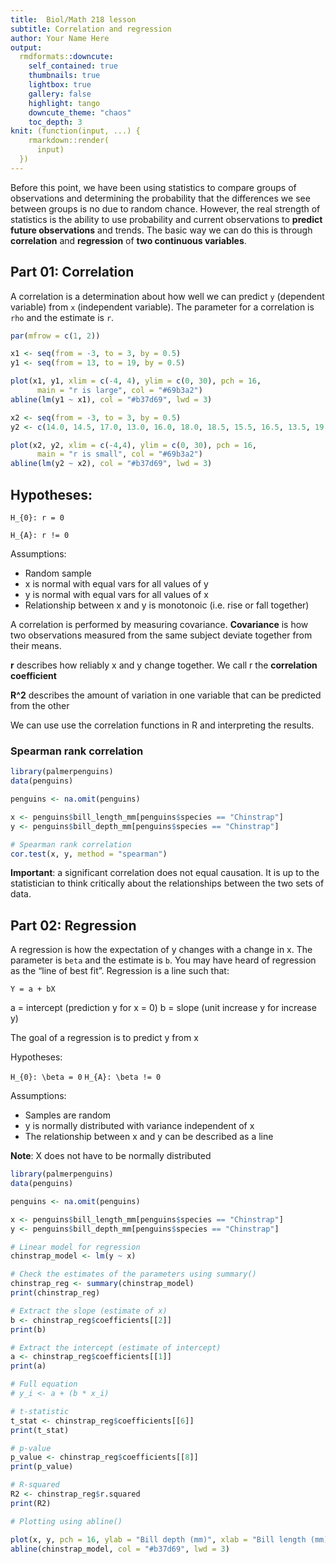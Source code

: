 ```yaml
---
title:  Biol/Math 218 lesson
subtitle: Correlation and regression
author: Your Name Here
output:
  rmdformats::downcute:
    self_contained: true
    thumbnails: true
    lightbox: true
    gallery: false
    highlight: tango
    downcute_theme: "chaos"
    toc_depth: 3
knit: (function(input, ...) {
    rmarkdown::render(
      input)
  })
---
```


Before this point, we have been using statistics to compare groups of observations
and determining the probability that the differences we see between groups
is no due to random chance. However, the real strength of statistics is the ability
to use probability and current observations to **predict future observations** and 
trends. The basic way we can do this is through **correlation** and **regression** 
of  **two continuous variables**.

## Part 01: Correlation

A correlation is a determination about how well we can predict `y` (dependent variable)
from `x` (independent variable). The parameter for a correlation is `rho` and the
estimate is `r`.

```r
par(mfrow = c(1, 2))

x1 <- seq(from = -3, to = 3, by = 0.5)
y1 <- seq(from = 13, to = 19, by = 0.5)

plot(x1, y1, xlim = c(-4, 4), ylim = c(0, 30), pch = 16,
      main = "r is large", col = "#69b3a2")
abline(lm(y1 ~ x1), col = "#b37d69", lwd = 3)

x2 <- seq(from = -3, to = 3, by = 0.5)
y2 <- c(14.0, 14.5, 17.0, 13.0, 16.0, 18.0, 18.5, 15.5, 16.5, 13.5, 19.0, 17.5, 15.0)

plot(x2, y2, xlim = c(-4,4), ylim = c(0, 30), pch = 16,
      main = "r is small", col = "#69b3a2")
abline(lm(y2 ~ x2), col = "#b37d69", lwd = 3)
```

## Hypotheses: 

`H_{0}: r = 0`

`H_{A}: r != 0`

Assumptions:

- Random sample
- x is normal with equal vars for all values of y
- y is normal with equal vars for all values of x
- Relationship between x and y is monotonoic (i.e. rise or fall together)

A correlation is performed by measuring covariance. **Covariance** is how two 
observations measured from the same subject deviate together from 
their means.

**r** describes how reliably x and y change together. We call r the **correlation coefficient**

**R^2** describes the amount of variation in one variable that can be predicted from the other

We can use use the correlation functions in R and interpreting the results.

### Spearman rank correlation
```r
library(palmerpenguins)
data(penguins)

penguins <- na.omit(penguins)

x <- penguins$bill_length_mm[penguins$species == "Chinstrap"]
y <- penguins$bill_depth_mm[penguins$species == "Chinstrap"]

# Spearman rank correlation
cor.test(x, y, method = "spearman")
```

**Important**: a significant correlation does not equal causation. It is up to the statistician
to think critically about the relationships between the two sets of data.

## Part 02: Regression

A regression is how the expectation of y changes with a change in x. The parameter
is `beta` and the estimate is `b`. You may have heard of regression as the 
"line of best fit". Regression is a line  such that:

`Y = a + bX`

a = intercept (prediction y for x = 0)
b = slope (unit increase y for increase y)

The goal of a regression is to predict y from x

Hypotheses:

`H_{0}: \beta = 0`
`H_{A}: \beta != 0`

Assumptions:

- Samples are random
- y is normally distributed with variance independent of x
- The relationship between x and y can be described as a line

**Note**: X does not have to be normally distributed

```r
library(palmerpenguins)
data(penguins)

penguins <- na.omit(penguins)

x <- penguins$bill_length_mm[penguins$species == "Chinstrap"]
y <- penguins$bill_depth_mm[penguins$species == "Chinstrap"]

# Linear model for regression
chinstrap_model <- lm(y ~ x)

# Check the estimates of the parameters using summary()
chinstrap_reg <- summary(chinstrap_model)
print(chinstrap_reg)

# Extract the slope (estimate of x)
b <- chinstrap_reg$coefficients[[2]]
print(b)

# Extract the intercept (estimate of intercept)
a <- chinstrap_reg$coefficients[[1]]
print(a)

# Full equation
# y_i <- a + (b * x_i)

# t-statistic
t_stat <- chinstrap_reg$coefficients[[6]]
print(t_stat)

# p-value
p_value <- chinstrap_reg$coefficients[[8]]
print(p_value)

# R-squared
R2 <- chinstrap_reg$r.squared
print(R2)

# Plotting using abline()

plot(x, y, pch = 16, ylab = "Bill depth (mm)", xlab = "Bill length (mm)", col = "#69b3a2")
abline(chinstrap_model, col = "#b37d69", lwd = 3)
```